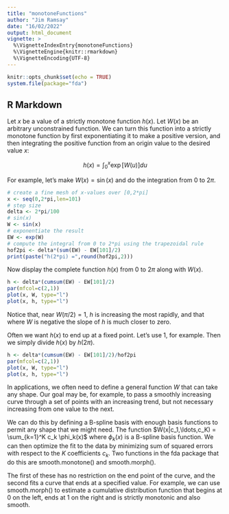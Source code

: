 ```yaml
---
title: "monotoneFunctions"
author: "Jim Ramsay"
date: "16/02/2022"
output: html_document
vignette: >
  %\VignetteIndexEntry{monotoneFunctions}
  %\VignetteEngine{knitr::rmarkdown}
  %\VignetteEncoding{UTF-8}
---
```


```r
knitr::opts_chunk$set(echo = TRUE)
system.file(package="fda")
```

## R Markdown

Let $x$ be a value of a strictly monotone function $h(x)$.  Let $W(x)$ be an arbitrary unconstrained function.
We can turn this function into a strictly monotone function by first exponentiating it to make a positive version, and then integrating the positive function from an origin value to the desired value $x$:

$$h(x) = \int_0^x \exp[W(u)] du$$

For example, let's make $W(x) = \sin(x)$ and do the integration from 0 to $2 \pi$.

```r
# create a fine mesh of x-values over [0,2*pi]
x <- seq(0,2*pi,len=101)
# step size
delta <- 2*pi/100
# sin(x)
W <- sin(x)
# exponentiate the result
EW <- exp(W)
# compute the integral from 0 to 2*pi using the trapezoidal rule
hof2pi <- delta*(sum(EW) - EW[101]/2)
print(paste("h(2*pi) =",round(hof2pi,2)))
```

Now display the complete function $h(x)$ from 0 to $2 \pi$ along with $W(x)$.

```r
h <- delta*(cumsum(EW) - EW[101]/2)
par(mfcol=c(2,1))
plot(x, W, type="l")
plot(x, h, type="l")
```

Notice that, near $W(\pi/2) = 1$, $h$ is increasing the most rapidly, and that where $W$ is negative the slope of $h$ is much closer to zero.

Often we want $h(x)$ to end up at a fixed point.  Let's use 1, for example.  Then we simply divide $h(x)$ by $h(2 \pi)$.

```r
h <- delta*(cumsum(EW) - EW[101]/2)/hof2pi
par(mfcol=c(2,1))
plot(x, W, type="l")
plot(x, h, type="l")
```

In applications, we often need to define a general function $W$ that can take any shape.  Our goal may be, for example, to pass a smoothly increasing curve through a set of points with an increasing trend, but not necessary increasing from one value to the next.

We can do this by defining a B-spline basis with enough basis functions to permit any shape that we might need.  The function $W(x|c_1,\ldots,c_K) = \sum_{k=1}^K c_k \phi_k(x)$ where $\phi_k(x)$ is a B-spline basis function.  We can then optimize the fit to the data by minimizing sum of squared errors with respect to the $K$ coefficients $c_k$.  Two functions in the fda package that do this are smooth.monotone() and smooth.morph(). 

The first of these has no restriction on the end point of the curve, and the second fits a curve that ends at a specified value.  For example, we can use smooth.morph() to estimate a cumulative distribution function that begins at 0 on the left, ends at 1 on the right and is strictly monotonic and also smooth.



